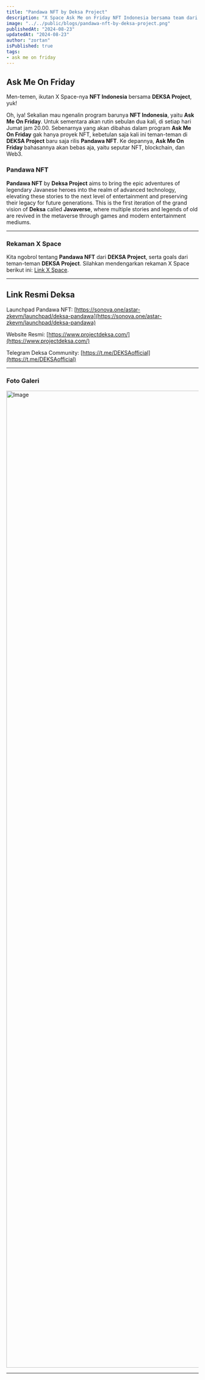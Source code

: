 ```yaml
---
title: "Pandawa NFT by Deksa Project"
description: "X Space Ask Me on Friday NFT Indonesia bersama team dari proyek Deksa dengan Pandawa NFT-nya."
image: "../../public/blogs/pandawa-nft-by-deksa-project.png"
publishedAt: "2024-08-23"
updatedAt: "2024-08-23"
author: "zortan"
isPublished: true
tags: 
- ask me on friday
---
```


## Ask Me On Friday

Men-temen, ikutan X Space-nya **NFT Indonesia** bersama **DEKSA Project**, yuk!

Oh, iya! Sekalian mau ngenalin program barunya **NFT Indonesia**, yaitu **Ask Me On Friday**. Untuk sementara akan rutin sebulan dua kali, di setiap hari Jumat jam 20.00. Sebenarnya yang akan dibahas dalam program **Ask Me On Friday** gak hanya proyek NFT, kebetulan saja kali ini teman-teman di **DEKSA Project** baru saja rilis **Pandawa NFT**. Ke depannya, **Ask Me On Friday** bahasannya akan bebas aja, yaitu seputar NFT, blockchain, dan Web3.

### Pandawa NFT

**Pandawa NFT** by **Deksa Project** aims to bring the epic adventures of legendary Javanese heroes into the realm of advanced technology, elevating these stories to the next level of entertainment and preserving their legacy for future generations. This is the first iteration of the grand vision of **Deksa** called **Javaverse**, where multiple stories and legends of old are revived in the metaverse through games and modern entertainment mediums.

---

### Rekaman X Space

Kita ngobrol tentang **Pandawa NFT** dari **DEKSA Project**, serta goals dari teman-teman **DEKSA Project**. Silahkan mendengarkan rekaman X Space berikut ini: [Link X Space](https://x.com/i/spaces/1BRKjwOwRpLGw/).

<AudioSource yyy="https://ipfs.io/ipfs/QmS4LEuU4Z1SjK5ae2Dk1xvfwBYhcGdzWgkzjyR2JWinxU/pandawa-nft-by-deksa-project.mp3" />

---

## Link Resmi Deksa

Launchpad Pandawa NFT: [https://sonova.one/astar-zkevm/launchpad/deksa-pandawa](https://sonova.one/astar-zkevm/launchpad/deksa-pandawa)

Website Resmi: [https://www.projectdeksa.com/](https://www.projectdeksa.com/)

Telegram Deksa Community: [https://t.me/DEKSAofficial](https://t.me/DEKSAofficial)

---

### Foto Galeri

<Image
  src="https://ipfs.io/ipfs/Qme4RHiGt6CoreJd6aeBiZ9K1avsN89uwVWcE1WJzodMJd/pandawa-nft-by-deksa-project.jpeg"
  width="3840"
  height="2560"
  alt="Image"
  sizes="100vw"
/>

---